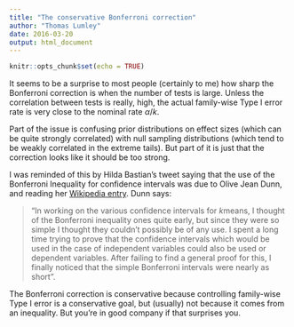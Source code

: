 ```yaml
---
title: "The conservative Bonferroni correction"
author: "Thomas Lumley"
date: 2016-03-20
output: html_document
---
```


```r
knitr::opts_chunk$set(echo = TRUE)
```

 It seems to be a surprise to most people (certainly to me) how sharp the Bonferroni correction is when the number of tests is large. Unless the correlation between tests is really, high, the actual family-wise Type I error rate is very close to the nominal rate $\alpha/k$.

Part of the issue is confusing prior distributions on effect sizes (which can be quite strongly correlated) with null sampling distributions (which tend to be weakly correlated in the extreme tails). But part of it is just that the correction looks like it should be too strong. 

I was reminded of this by Hilda Bastian’s tweet saying that the use of the Bonferroni Inequality for confidence intervals was due to Olive Jean Dunn, and reading her [Wikipedia entry](https://en.wikipedia.org/wiki/Olive_Jean_Dunn). Dunn says:

> “In working on the various confidence intervals for $k$means, I thought of the Bonferroni inequality ones quite early, but since they were so simple I thought they couldn't possibly be of any use. I spent a long time trying to prove that the confidence intervals which would be used in the case of independent variables could also be used or dependent variables. After failing to find a general proof for this, I finally noticed that the simple Bonferroni intervals were nearly as short".

The Bonferroni correction is conservative because controlling family-wise Type I error is a conservative goal, but (usually) not because it comes from an inequality. But you’re in good company if that surprises you.